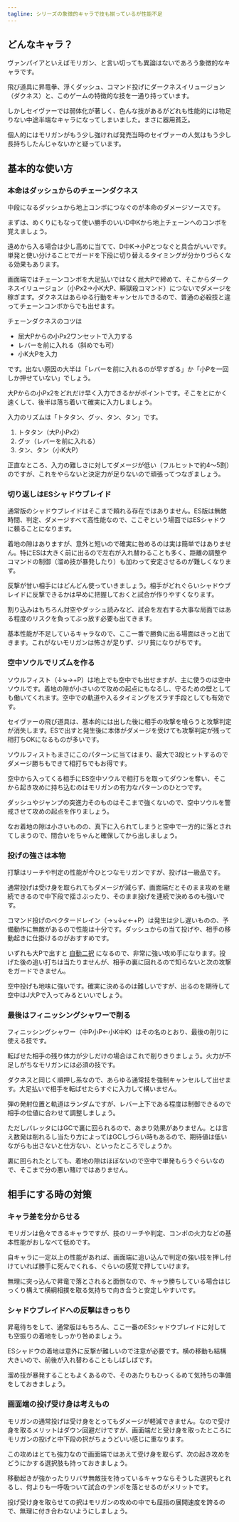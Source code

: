 ```yaml
---
tagline: シリーズの象徴的キャラで技も揃っているが性能不足
---
```


## どんなキャラ？

ヴァンパイアといえばモリガン、と言い切っても異論はないであろう象徴的なキャラです。

飛び道具に昇竜拳、浮くダッシュ、コマンド投げにダークネスイリュージョン（ダクネス）と、このゲームの特徴的な技を一通り持っています。

しかしセイヴァーでは弱体化が著しく、色んな技があるがどれも性能的には物足りない中途半端なキャラになってしまいました。まさに器用貧乏。

個人的にはモリガンがもう少し強ければ発売当時のセイヴァーの人気はもう少し長持ちしたんじゃないかと疑っています。

## 基本的な使い方

### 本命はダッシュからのチェーンダクネス

中段になるダッシュから地上コンボにつなぐのが本命のダメージソースです。

まずは、めくりにもなって使い勝手のいいD中Kから地上チェーンへのコンボを覚えましょう。

遠めから入る場合は少し高めに当てて、D中K→小Pとつなぐと具合がいいです。単発と使い分けることでガードを下段に切り替えるタイミングが分かりづらくなる効果もあります。

画面端ではチェーンコンボを大足払いではなく屈大Pで締めて、そこからダークネスイリュージョン（小Px2→小K大P、瞬獄殺コマンド）につないでダメージを稼ぎます。ダクネスはあらゆる行動をキャンセルできるので、普通の必殺技と違ってチェーンコンボからでも出せます。

チェーンダクネスのコツは

- 屈大Pからの小Px2ワンセットで入力する
- レバーを前に入れる（斜めでも可）
- 小K大Pを入力

です。出ない原因の大半は「レバーを前に入れるのが早すぎる」か「小Pを一回しか押せていない」でしょう。

大Pからの小Px2をどれだけ早く入力できるかがポイントです。そこをとにかく速くして、後半は落ち着いて確実に入力しましょう。

入力のリズムは「トタタン、グッ、タン、タン」です。

1. トタタン（大P小Px2）
2. グッ（レバーを前に入れる）
3. タン、タン（小K大P）

正直なところ、入力の難しさに対してダメージが低い（フルヒットで約4〜5割）のですが、これをやらないと決定力が足りないので頑張ってつなぎましょう。

### 切り返しはESシャドウブレイド

通常版のシャドウブレイドはそこまで頼れる存在ではありません。ES版は無敵時間、判定、ダメージすべて高性能なので、ここぞという場面ではESシャドウに頼ることになります。

着地の隙はありますが、意外と短いので確実に咎めるのは実は簡単ではありません。特にESは大きく前に出るので左右が入れ替わることも多く、距離の調整やコマンドの制御（溜め技が暴発したり）も加わって安定させるのが難しくなります。

反撃が甘い相手にはどんどん使っていきましょう。相手がどれぐらいシャドウブレイドに反撃できるかは早めに把握しておくと試合が作りやすくなります。

割り込みはもちろん対空やダッシュ読みなど、試合を左右する大事な局面ではある程度のリスクを負ってぶっ放す必要も出てきます。

基本性能が不足しているキャラなので、ここ一番で勝負に出る場面はきっと出てきます。これがないモリガンは怖さが足りず、ジリ貧になりがちです。

### 空中ソウルでリズムを作る

ソウルフィスト（↓↘→+P）は地上でも空中でも出せますが、主に使うのは空中ソウルです。着地の隙が小さいので攻めの起点にもなるし、守るための壁としても働いてくれます。空中での軌道や入るタイミングをズラす手段としても有効です。

セイヴァーの飛び道具は、基本的には出した後に相手の攻撃を喰らうと攻撃判定が消失します。ESで出すと発生後に本体がダメージを受けても攻撃判定が残って相打ちOKになるものが多いです。

ソウルフィストもまさにこのパターンに当てはまり、最大で3段ヒットするのでダメージ勝ちもできて相打ちでもお得です。

空中から入ってくる相手にES空中ソウルで相打ちを取ってダウンを奪い、そこから起き攻めに持ち込むのはモリガンの有力なパターンのひとつです。

ダッシュやジャンプの突進力そのものはそこまで強くないので、空中ソウルを警戒させて攻めの起点を作りましょう。

なお着地の隙は小さいものの、真下に入られてしまうと空中で一方的に落とされてしまうので、間合いをちゃんと確保してから出しましょう。

### 投げの強さは本物

打撃はリーチや判定の性能が今ひとつなモリガンですが、投げは一級品です。

通常投げは受け身を取られてもダメージが減らず、画面端だとそのまま攻めを継続できるので中下段で揺さぶったり、そのまま投げを連続で決めるのも強いです。

コマンド投げのベクタードレイン（→↘↓↙←+P）は発生は少し遅いものの、予備動作に無敵があるので性能は十分です。ダッシュからの当て投げや、相手の移動起きに仕掛けるのがおすすめです。

いずれも大Pで出すと [自動二択](../techniques/option_select) になるので、非常に強い攻め手になります。投げた後の追い打ちは当たりませんが、相手の裏に回れるので知らないと次の攻撃をガードできません。

空中投げも地味に強いです。確実に決めるのは難しいですが、出るのを期待して空中はJ大Pで入ってみるといいでしょう。

### 最後はフィニッシングシャワーで削る

フィニッシングシャワー（中P小P←小K中K）はその名のとおり、最後の削りに使える技です。

転ばせた相手の残り体力が少しだけの場合はこれで削りきりましょう。火力が不足しがちなモリガンには必須の技です。

ダクネスと同じく順押し系なので、あらゆる通常技を強制キャンセルして出せます。大足払いで相手を転ばせたらすぐに入力して構いません。

弾の発射位置と軌道はランダムですが、レバー上下である程度は制御できるので相手の位値に合わせて調整しましょう。

ただしバレッタにはGCで裏に回られるので、あまり効果がありません。とは言え数発は削れるし当たり方によってはGCしづらい時もあるので、期待値は低いながらも出さないと仕方ない、といったところでしょうか。

裏に回られたとしても、着地の隙はほぼないので空中で単発もらうぐらいなので、そこまで分の悪い賭けではありません。

## 相手にする時の対策

### キャラ差を分からせる

モリガンは色々できるキャラですが、技のリーチや判定、コンボの火力などの基本性能がおしなべて低めです。

自キャラに一定以上の性能があれば、画面端に追い込んで判定の強い技を押し付けていれば勝手に死んでくれる、ぐらいの感覚で押していけます。

無理に突っ込んで昇竜で落とされると面倒なので、キャラ勝ちしている場合はじっくり構えて横綱相撲を取る気持ちで向き合うと安定しやすいです。

### シャドウブレイドへの反撃はきっちり

昇竜待ちをして、通常版はもちろん、ここ一番のESシャドウブレイドに対しても空振りの着地をしっかり咎めましょう。

ESシャドウの着地は意外に反撃が難しいので注意が必要です。横の移動も結構大きいので、前後が入れ替わることもしばしばです。

溜め技が暴発することもよくあるので、そのあたりもひっくるめて気持ちの準備をしておきましょう。

### 画面端の投げ受け身は考えもの

モリガンの通常投げは受け身をとってもダメージが軽減できません。なので受け身を取るメリットはダウン回避だけですが、画面端だと受け身を取ったところにモリガンの投げと中下段の択がちょうどいい感じに重なります。

この攻めはとても強力なので画面端ではあえて受け身を取らず、次の起き攻めをどうにかする選択肢も持っておきましょう。

移動起きが強かったりリバサ無敵技を持っているキャラならそうした選択もとれるし、何よりも一呼吸ついて試合のテンポを落とせるのがメリットです。

投げ受け身を取らせての択はモリガンの攻めの中でも屈指の展開速度を誇るので、無理に付き合わないようにしましょう。
